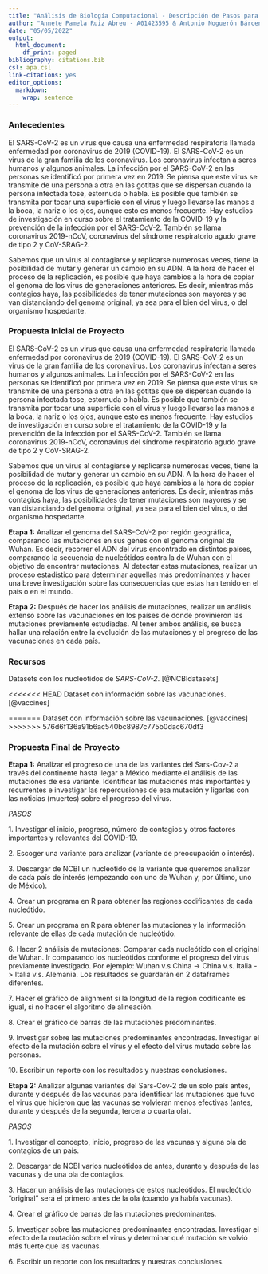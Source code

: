 ```yaml
---
title: "Análisis de Biología Computacional - Descripción de Pasos para Proyecto de Análisis del virus Sars-Cov-2"
author: "Annete Pamela Ruiz Abreu - A01423595 & Antonio Noguerón Bárcenas - A01423759"
date: "05/05/2022"
output:
  html_document:
    df_print: paged
bibliography: citations.bib
csl: apa.csl
link-citations: yes
editor_options: 
  markdown: 
    wrap: sentence
---
```


### Antecedentes

El SARS-CoV-2 es un virus que causa una enfermedad respiratoria llamada enfermedad por coronavirus de 2019 (COVID-19).
El SARS-CoV-2 es un virus de la gran familia de los coronavirus.
Los coronavirus infectan a seres humanos y algunos animales.
La infección por el SARS-CoV-2 en las personas se identificó por primera vez en 2019.
Se piensa que este virus se transmite de una persona a otra en las gotitas que se dispersan cuando la persona infectada tose, estornuda o habla.
Es posible que también se transmita por tocar una superficie con el virus y luego llevarse las manos a la boca, la nariz o los ojos, aunque esto es menos frecuente.
Hay estudios de investigación en curso sobre el tratamiento de la COVID-19 y la prevención de la infección por el SARS-CoV-2.
También se llama coronavirus 2019-nCoV, coronavirus del síndrome respiratorio agudo grave de tipo 2 y CoV-SRAG-2.

Sabemos que un virus al contagiarse y replicarse numerosas veces, tiene la posibilidad de mutar y generar un cambio en su ADN.
A la hora de hacer el proceso de la replicación, es posible que haya cambios a la hora de copiar el genoma de los virus de generaciones anteriores.
Es decir, mientras más contagios haya, las posibilidades de tener mutaciones son mayores y se van distanciando del genoma original, ya sea para el bien del virus, o del organismo hospedante.

### Propuesta Inicial de Proyecto

El SARS-CoV-2 es un virus que causa una enfermedad respiratoria llamada enfermedad por coronavirus de 2019 (COVID-19).
El SARS-CoV-2 es un virus de la gran familia de los coronavirus.
Los coronavirus infectan a seres humanos y algunos animales.
La infección por el SARS-CoV-2 en las personas se identificó por primera vez en 2019.
Se piensa que este virus se transmite de una persona a otra en las gotitas que se dispersan cuando la persona infectada tose, estornuda o habla.
Es posible que también se transmita por tocar una superficie con el virus y luego llevarse las manos a la boca, la nariz o los ojos, aunque esto es menos frecuente.
Hay estudios de investigación en curso sobre el tratamiento de la COVID-19 y la prevención de la infección por el SARS-CoV-2.
También se llama coronavirus 2019-nCoV, coronavirus del síndrome respiratorio agudo grave de tipo 2 y CoV-SRAG-2.

Sabemos que un virus al contagiarse y replicarse numerosas veces, tiene la posibilidad de mutar y generar un cambio en su ADN.
A la hora de hacer el proceso de la replicación, es posible que haya cambios a la hora de copiar el genoma de los virus de generaciones anteriores.
Es decir, mientras más contagios haya, las posibilidades de tener mutaciones son mayores y se van distanciando del genoma original, ya sea para el bien del virus, o del organismo hospedante.

**Etapa 1:** Analizar el genoma del SARS-CoV-2 por región geográfica, comparando las mutaciones en sus genes con el genoma original de Wuhan.
Es decir, recorrer el ADN del virus encontrado en distintos países, comparando la secuencia de nucleótidos contra la de Wuhan con el objetivo de encontrar mutaciones.
Al detectar estas mutaciones, realizar un proceso estadístico para determinar aquellas más predominantes y hacer una breve investigación sobre las consecuencias que estas han tenido en el país o en el mundo.

**Etapa 2:** Después de hacer los análisis de mutaciones, realizar un análisis extenso sobre las vacunaciones en los países de donde provinieron las mutaciones previamente estudiadas.
Al tener ambos análisis, se busca hallar una relación entre la evolución de las mutaciones y el progreso de las vacunaciones en cada país.

### Recursos

Datasets con los nucleotidos de *SARS-CoV-2*.
[@NCBIdatasets]

<<<<<<< HEAD
Dataset con información sobre las vacunaciones. [@vaccines]

=======
Dataset con información sobre las vacunaciones.
[@vaccines]
>>>>>>> 576d6f136a91b6ac540bc8987c775b0dac670df3

### Propuesta Final de Proyecto

**Etapa 1:** Analizar el progreso de una de las variantes del Sars-Cov-2 a través del continente hasta llegar a México mediante el análisis de las mutaciones de esa variante.
Identificar las mutaciones más importantes y recurrentes e investigar las repercusiones de esa mutación y ligarlas con las noticias (muertes) sobre el progreso del virus.

*PASOS*

1\.
Investigar el inicio, progreso, número de contagios y otros factores importantes y relevantes del COVID-19.

2\.
Escoger una variante para analizar (variante de preocupación o interés).

3\.
Descargar de NCBI un nucleótido de la variante que queremos analizar de cada país de interés (empezando con uno de Wuhan y, por último, uno de México).

4\.
Crear un programa en R para obtener las regiones codificantes de cada nucleótido.

5\.
Crear un programa en R para obtener las mutaciones y la información relevante de ellas de cada mutación de nucleótido.

6\.
Hacer 2 análisis de mutaciones: Comparar cada nucleótido con el original de Wuhan.
Ir comparando los nucleótidos conforme el progreso del virus previamente investigado.
Por ejemplo: Wuhan v.s China -> China v.s.
Italia -> Italia v.s.
Alemania.
Los resultados se guardarán en 2 dataframes diferentes.

7\.
Hacer el gráfico de alignment si la longitud de la región codificante es igual, si no hacer el algoritmo de alineación.

8\.
Crear el gráfico de barras de las mutaciones predominantes.

9\.
Investigar sobre las mutaciones predominantes encontradas.
Investigar el efecto de la mutación sobre el virus y el efecto del virus mutado sobre las personas.

10\.
Escribir un reporte con los resultados y nuestras conclusiones.

**Etapa 2:** Analizar algunas variantes del Sars-Cov-2 de un solo país antes, durante y después de las vacunas para identificar las mutaciones que tuvo el virus que hicieron que las vacunas se volvieran menos efectivas (antes, durante y después de la segunda, tercera o cuarta ola).

*PASOS*

1\.
Investigar el concepto, inicio, progreso de las vacunas y alguna ola de contagios de un país.

2\.
Descargar de NCBI varios nucleótidos de antes, durante y después de las vacunas y de una ola de contagios.

3\.
Hacer un análisis de las mutaciones de estos nucleótidos.
El nucleótido "original" será el primero antes de la ola (cuando ya había vacunas).

4\.
Crear el gráfico de barras de las mutaciones predominantes.

5\.
Investigar sobre las mutaciones predominantes encontradas.
Investigar el efecto de la mutación sobre el virus y determinar qué mutación se volvió más fuerte que las vacunas.

6\.
Escribir un reporte con los resultados y nuestras conclusiones.

